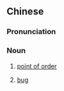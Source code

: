 {{also|程序问题}}
==Chinese==
{{zh-forms|s=程序问题|type=22}}

===Pronunciation===
{{zh-pron
|m=chéngxù wèntí
|cat=n
}}

===Noun===
{{zh-noun}}

# [[w:point of order|point of order]]
# {{lb|zh|computing}} [[bug]]
